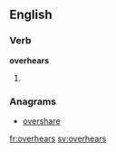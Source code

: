 ==English==

===Verb===
'''overhears'''
# {{third-person singular of|overhear}}

===Anagrams===
* [[overshare#English|overshare]]

[[fr:overhears]]
[[sv:overhears]]